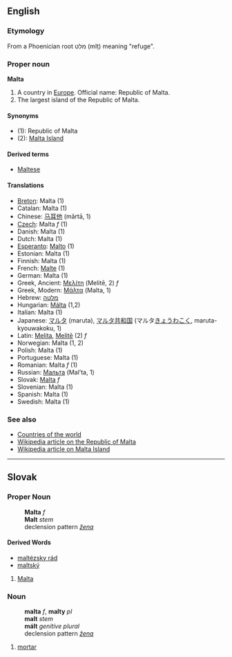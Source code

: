 ==English==
===Etymology===
From a Phoenician root מלט (mlṭ) meaning "refuge".
<!-- don't link this word, it is not in its native script -->

===Proper noun===
'''Malta'''

#A country in [[Europe]]. Official name: Republic of Malta.
#The largest island of the Republic of Malta.

====Synonyms====
*(1): Republic of Malta
*(2): [[Malta Island]]

====Derived terms====
*[[Maltese]]

====Translations====
*[[Breton]]: Malta (1)
*Catalan: Malta (1)
*Chinese: [[马耳他]] (mǎrtā, 1)
*[[Czech]]: Malta ''f'' (1)
*Danish: Malta (1)
*Dutch: Malta (1)
*[[Esperanto]]: [[Malto]] (1)
*Estonian: Malta (1)
*Finnish: Malta (1)
*French: [[Malte]] (1)
*German: Malta (1)
*Greek, Ancient: [[Μελίτη]] (Melitē, 2) ''f''
*Greek, Modern: [[Μάλτα]] (Malta, 1)
*Hebrew: [[מלטה]]
*Hungarian: [[Málta]] (1,2)
*Italian: Malta (1)
*Japanese: [[マルタ]] (maruta), [[マルタ共和国]] (マルタ[[きょうわこく]], maruta-kyouwakoku, 1)
*Latin: [[Melita]], [[Melite|Melitē]] (2) ''f''
*Norwegian: Malta (1, 2)
*Polish: Malta (1)
*Portuguese: Malta (1)
*Romanian: Malta ''f'' (1)
*Russian: [[Мальта]] (Mal’ta, 1)
*Slovak: [[Malta#Slovak|Malta]] ''f''
*Slovenian: Malta (1)
*Spanish: Malta (1)
*Swedish: Malta (1)

===See also===
*[[Countries of the world]]
*[[w:en:Malta|Wikipedia article on the Republic of Malta]]
*[[w:en:Malta_Island|Wikipedia article on Malta Island]]

----

== Slovak ==
=== Proper Noun ===
:'''Malta''' ''f''
:'''Malt''' ''stem''
:declension pattern ''[[Slovak declension pattern žena|žena]]''
==== Derived Words ====
* [[maltézsky rád]]
* [[maltský]]

# [[Malta#English|Malta]]

=== Noun ===
:'''malta''' ''f'', '''malty''' ''pl''
:'''malt''' ''stem''
:'''mált''' ''genitive plural''
:declension pattern ''[[Slovak declension pattern žena|žena]]''

# [[mortar]]